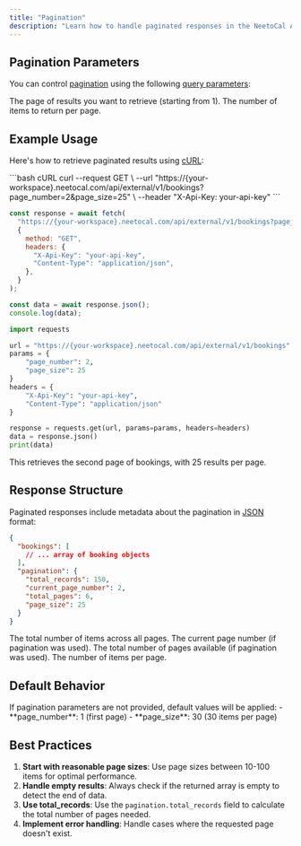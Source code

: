 ```yaml
---
title: "Pagination"
description: "Learn how to handle paginated responses in the NeetoCal API."
---
```


## Pagination Parameters

You can control [pagination](https://en.wikipedia.org/wiki/Pagination) using the following [query parameters](https://en.wikipedia.org/wiki/Query_string):

<ParamField query='page_number' type='integer'>
  The page of results you want to retrieve (starting from 1).
</ParamField>

<ParamField query='page_size' type='integer'>
  The number of items to return per page.
</ParamField>

## Example Usage

Here's how to retrieve paginated results using [cURL](https://en.wikipedia.org/wiki/CURL):

<CodeGroup>
```bash cURL
curl --request GET \
  --url "https://{your-workspace}.neetocal.com/api/external/v1/bookings?page_number=2&page_size=25" \
  --header "X-Api-Key: your-api-key"
```

```javascript JavaScript
const response = await fetch(
  "https://{your-workspace}.neetocal.com/api/external/v1/bookings?page_number=2&page_size=25",
  {
    method: "GET",
    headers: {
      "X-Api-Key": "your-api-key",
      "Content-Type": "application/json",
    },
  }
);

const data = await response.json();
console.log(data);
```

```python Python
import requests

url = "https://{your-workspace}.neetocal.com/api/external/v1/bookings"
params = {
    "page_number": 2,
    "page_size": 25
}
headers = {
    "X-Api-Key": "your-api-key",
    "Content-Type": "application/json"
}

response = requests.get(url, params=params, headers=headers)
data = response.json()
print(data)
```

</CodeGroup>

This retrieves the second page of bookings, with 25 results per page.

## Response Structure

Paginated responses include metadata about the pagination in [JSON](https://en.wikipedia.org/wiki/JSON) format:

```json Response Example
{
  "bookings": [
    // ... array of booking objects
  ],
  "pagination": {
    "total_records": 150,
    "current_page_number": 2,
    "total_pages": 6,
    "page_size": 25
  }
}
```

<ResponseField name='pagination.total_records' type='integer'>
  The total number of items across all pages.
</ResponseField>

<ResponseField name='pagination.current_page_number' type='integer'>
  The current page number (if pagination was used).
</ResponseField>

<ResponseField name='pagination.total_pages' type='integer'>
  The total number of pages available (if pagination was used).
</ResponseField>

<ResponseField name='pagination.page_size' type='integer'>
  The number of items per page.
</ResponseField>

## Default Behavior

<Note>
  If pagination parameters are not provided, default values will be applied: -
  **page_number**: 1 (first page) - **page_size**: 30 (30 items per page)
</Note>

## Best Practices

1. **Start with reasonable page sizes**: Use page sizes between 10-100 items for optimal performance.
2. **Handle empty results**: Always check if the returned array is empty to detect the end of data.
3. **Use total_records**: Use the `pagination.total_records` field to calculate the total number of pages needed.
4. **Implement error handling**: Handle cases where the requested page doesn't exist.
